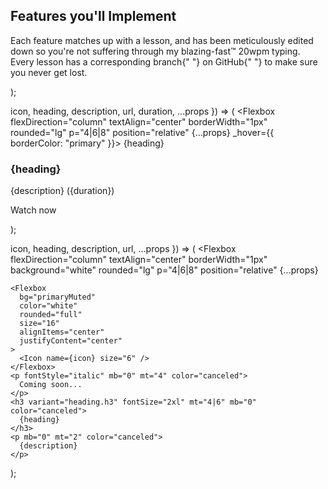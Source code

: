  <section py="8|12" {...props}>
    <div variant="container">
      <Flexbox flexDirection="column" textAlign="center">
        <h2 variant="heading.h2" m="0" fontWeight="extrabold" lineHeight="tight">
          Features you'll Implement
        </h2>
        <p>
          Each feature matches up with a lesson, and has been meticulously
          edited down so you're not suffering through my blazing-fast™️ 20wpm
          typing. Every lesson has a corresponding branch{" "}
          <Link href="https://github.com/gillkyle/playlisthunt">on GitHub</Link>{" "}
          to make sure you never get lost.
        </p>
      </Flexbox>
      <Grid col="1|2|3" mt="8|10|12" gap="4|6|8">
        <Card
          url="https://egghead.io/lessons/react-add-pre-built-chakra-ui-components-to-a-gatsby-app?pl=build-a-full-stack-jamstack-application-with-gatsby-c6f8?af=6xn1w"
          icon="pen-tool"
          heading="Component Libraries"
          description="Install Chakra UI to get powerful components out of the box."
          duration="52s"
        />
        <Card
          url="https://egghead.io/lessons/react-create-persisted-navigation-for-a-page-layout-in-a-gatsby-app?pl=build-a-full-stack-jamstack-application-with-gatsby-c6f8?af=6xn1w"
          icon="layout"
          heading="Layout Components"
          description="Use Gatsby APIs to reuse components and wrap the whole app."
          duration="3m 51s"
        />
        <Card
          url="https://egghead.io/lessons/react-use-chakra-ui-style-props-with-react-components-to-make-a-clean-layout-design?pl=build-a-full-stack-jamstack-application-with-gatsby-c6f8?af=6xn1w"
          icon="image"
          heading="Theming and Styling"
          description="Add style props that can quickly brand your app with your theme."
          duration="2m 21s"
        />
        <Card
          url="https://egghead.io/lessons/graphql-generate-a-visually-editable-graphql-api-with-hasura-deployed-to-heroku?pl=build-a-full-stack-jamstack-application-with-gatsby-c6f8?af=6xn1w"
          icon="database"
          heading="GraphQL API"
          description="Generate a Hasura backend that your frontend can interact with."
          duration="5m 15s"
        />
        <Card
          url="https://egghead.io/lessons/react-provision-an-auth0-app-and-add-authentication-to-an-app-with-a-custom-gatsby-plugin?pl=build-a-full-stack-jamstack-application-with-gatsby-c6f8?af=6xn1w"
          icon="lock"
          heading="Authentication"
          description="Enable login and logout with Auth0 to authenticate new users."
          duration="4m 18s"
        />
        <Card
          url="https://egghead.io/lessons/graphql-connect-newly-registered-users-from-auth0-to-hasura-and-add-authorization-roles?pl=build-a-full-stack-jamstack-application-with-gatsby-c6f8?af=6xn1w"
          icon="eye"
          heading="Authorization"
          description="Configure proper database access based on user roles."
          duration="5m 11s"
        />
        <ComingSoonCard
          icon="battery-charging"
          heading="Gatsby Source Plugin"
          description="Build a Gatsby source plugin to source data statically."
        />
        <ComingSoonCard
          icon="hexagon"
          heading="Static Pages"
          description="Build pages that are composed of entirely static data, no internet required."
        />
        <ComingSoonCard
          icon="battery-charging"
          heading="Gatsby Apollo Plugin"
          description="Integrate Apollo with a custom plugin to connect straight to your API."
        />
        <ComingSoonCard
          icon="zap"
          heading="Dynamic Pages"
          description="Build pages that fetch data dynamically—right when you need it."
        />
        <ComingSoonCard
          icon="file"
          heading="File System Routing"
          description="Use filesystem routing to automatically create a page for each playlist."
        />
        <ComingSoonCard
          icon="compass"
          heading="Course Overview"
          description="One holistic look at the whole course and what you're building."
        />
      </Grid>
    </div>
  </section>
);

  icon,
  heading,
  description,
  url,
  duration,
  ...props
}) => (
  <Flexbox
    flexDirection="column"
    textAlign="center"
    borderWidth="1px"
    rounded="lg"
    p="4|6|8"
    position="relative"
    {...props}
    _hover={{
      borderColor: "primary"
    }}>
    <Link
      href={url}
      position="absolute"
      w="full"
      h="full"
      top="0"
      target="_blank"
      rel="noopener"
    >
      <VisuallyHidden>{heading}</VisuallyHidden>
    </Link>
    <Flexbox
      bg="primary"
      color="white"
      rounded="full"
      size="16"
      alignItems="center"
      justifyContent="center"
    >
      <Icon name={icon} size="6" />
    </Flexbox>
    <h3 variant="heading.h3" fontSize="2xl" mt="4|6" mb="0">
      {heading}
    </h3>
    <p mb="0" mt="2">
      {description} ({duration})
    </p>
    <p display="flex" alignItems="center" color="primary">
      Watch now <Icon name="arrow-right" size="3" />
    </p>
  </Flexbox>
);

  icon,
  heading,
  description,
  url,
  ...props
}) => (
  <Flexbox
    flexDirection="column"
    textAlign="center"
    borderWidth="1px"
    background="white"
    rounded="lg"
    p="4|6|8"
    position="relative"
    {...props}
  >
    <Flexbox
      bg="primaryMuted"
      color="white"
      rounded="full"
      size="16"
      alignItems="center"
      justifyContent="center"
    >
      <Icon name={icon} size="6" />
    </Flexbox>
    <p fontStyle="italic" mb="0" mt="4" color="canceled">
      Coming soon...
    </p>
    <h3 variant="heading.h3" fontSize="2xl" mt="4|6" mb="0" color="canceled">
      {heading}
    </h3>
    <p mb="0" mt="2" color="canceled">
      {description}
    </p>
  </Flexbox>
);
